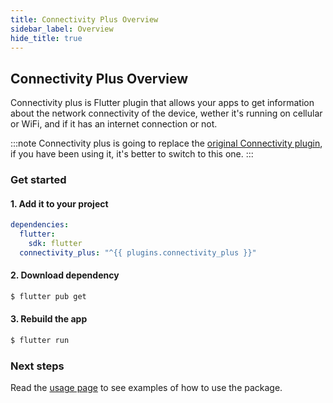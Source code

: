 ```yaml
---
title: Connectivity Plus Overview
sidebar_label: Overview
hide_title: true
---
```


## Connectivity Plus Overview

Connectivity plus is Flutter plugin that allows your apps to get information about 
the network connectivity of the device, wether it's running on cellular or WiFi, 
and if it has an internet connection or not.

:::note
Connectivity plus is going to replace the [original Connectivity plugin](https://pub.dev/packages/connectivity), 
if you have been using it, it's better to switch to this one.
:::

### Get started

#### 1. Add it to your project

```yaml {4} title="pubspec.yaml"
dependencies:
  flutter:
    sdk: flutter
  connectivity_plus: "^{{ plugins.connectivity_plus }}"
```
#### 2. Download dependency

```bash
$ flutter pub get
```
#### 3. Rebuild the app

```bash
$ flutter run
```

### Next steps

Read the [usage page](usage) to see examples of how to use the package.